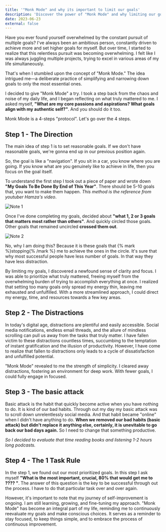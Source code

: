 ```yaml
---
title: '"Monk Mode" and why its important to limit our goals'
description: 'Discover the power of "Monk Mode" and why limiting our goals is crucial. Prioritize what truly matters, avoid overwhelm, and embrace simplicity for focused success.'
date: 2023-06-23
external: false
---
```


Have you ever found yourself overwhelmed by the constant pursuit of multiple goals? I've always been an ambitious person, constantly driven to achieve more and set higher goals for myself. But over time, I started to realize that this relentless pursuit was becoming overwhelming. I felt like I was always juggling multiple projects, trying to excel in various areas of my life simultaneously.

That's when I stumbled upon the concept of "Monk Mode." The idea intrigued me—a deliberate practice of simplifying and narrowing down goals to only the most essential ones.

I decided to give "Monk Mode" a try. I took a step back from the chaos and noise of my daily life, and I began reflecting on what truly mattered to me. I asked myself, **"What are my core passions and aspirations? What goals align with my authentic self?"**.  And you should do it too.

Monk Mode is a 4-steps "protocol". Let's go over the 4 steps.

## Step 1 - The Direction

The main idea of step 1 is to set reasonable goals. If we don't have reasonable goals, we're gonna end up in our previous position again. 

So, the goal is like a "navigation". If you sit in a car, you know where you are going. If you know what are you genuinely like to achieve in life, then you focus on the goal itself. 

To understand the first step I took out a piece of paper and wrote down **"My Goals To Be Done By End of This Year"**. There should be 5-10 goals that, you want to make them happen. *This method is the reference from youtuber Hamza's video*.

![Note 1](/public/images/note1.png)

Once I've done completing my goals, decided about **"what 1, 2 or 3 goals that matters most rather than others"**. And quickly circled those goals. Other goals that remained uncircled  **crossed them out**.  

![Note 2](/public/images/note2.png)

No, why I am doing this? Because it is these goals that {% mark %}stopping{% /mark %} me to achieve the ones in the circle. It's sure that why most successful people have less number of goals. In that way they have less distraction.

By limiting my goals, I discovered a newfound sense of clarity and focus. I was able to prioritize what truly mattered, freeing myself from the overwhelming burden of trying to accomplish everything at once. I realized that setting too many goals only spread my energy thin, leaving me exhausted and unfulfilled. With a more streamlined approach, I could direct my energy, time, and resources towards a few key areas.

## Step 2 - The Distractions

In today's digital age, distractions are plentiful and easily accessible. Social media notifications, endless email threads, and the allure of mindless scrolling can pull us away from the tasks that truly matter. I have fallen victim to these distractions countless times, succumbing to the temptation of instant gratification and the illusion of productivity. However, I have come to realize that fallen to distractions only leads to a cycle of dissatisfaction and unfulfilled potential.

"Monk Mode" revealed to me the strength of simplicity. I cleared away distractions, fostering an environment for deep work. With fewer goals, I could fully engage in focused.

## Step 3 - The basic attack

Basic attack is the habit that quickly become active when you have nothing to do. It is kind of our bad habits. Through out my day my basic attack was to scroll down unrelentlessly  social media. And that habit became "online" when I didn't have anything to do. **When we removed our bad habits (basic attack) but didn't replace it anything else, certainly, it is unevitable to go back our bad days again.** So I need to change that something productive.

*So I decided to evaluate that time reading books and listening 1-2 hours long podcasts.* 

## Step 4 - The 1 Task Rule

In the step 1, we found out our most prioritized goals. In this step I ask myself **"What is the most important, crucial, 80% that would get me to ???? "**. The answer of this question is the key to be successful through out the process. I have to do that particular task over and over again.

However, it's important to note that my journey of self-improvement is ongoing. I am still learning, growing, and fine-tuning my approach. "Monk Mode" has become an integral part of my life, reminding me to continuously reevaluate my goals and make conscious choices. It serves as a reminder to stay focused, to keep things simple, and to embrace the process of continuous improvement.